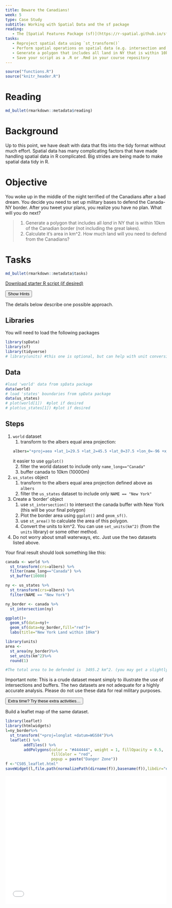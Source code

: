 ```yaml
---
title: Beware the Canadians!
week: 5
type: Case Study
subtitle: Working with Spatial Data and the sf package
reading:
   - The [Spatial Features Package (sf)](https://r-spatial.github.io/sf/){target='blank'}
tasks:
   - Reproject spatial data using `st_transform()`
   - Perform spatial operations on spatial data (e.g. intersection and buffering)
   - Generate a polygon that includes all land in NY that is within 10km of the Canadian border and calculate the area
   - Save your script as a .R or .Rmd in your course repository
---
```



```r
source("functions.R")
source("knitr_header.R")
```

# Reading

```r
md_bullet(rmarkdown::metadata$reading)
```

# Background
Up to this point, we have dealt with data that fits into the tidy format without much effort. Spatial data has many complicating factors that have made handling spatial data in R complicated. Big strides are being made to make spatial data tidy in R. 


# Objective

You woke up in the middle of the night terrified of the Canadians after a bad dream.  You decide you need to set up military bases to defend the Canada-NY border. After you tweet your plans, you realize you have no plan.  What will you do next?

> 1) Generate a polygon that includes all _land_ in NY that is within 10km of the Canadian border (not including the great lakes).
> 2) Calculate it's area in km^2.  How much land will you need to defend from the Canadians?


# Tasks

```r
md_bullet(rmarkdown::metadata$tasks)
```

[<i class="fa fa-file-code-o fa-1x" aria-hidden="true"></i> Download starter R script (if desired)](`r output_nocomment`){target="_blank"}


<div class="well">
<button data-toggle="collapse" class="btn btn-primary btn-sm round" data-target="#demo1">Show Hints</button>
<div id="demo1" class="collapse">
The details below describe one possible approach.

## Libraries
You will need to load the following packages
```r
library(spData)
library(sf)
library(tidyverse)
# library(units) #this one is optional, but can help with unit conversions.
```

## Data
```r
#load 'world' data from spData package
data(world)  
# load 'states' boundaries from spData package
data(us_states)
# plot(world[1])  #plot if desired
# plot(us_states[1]) #plot if desired
```

## Steps
1. `world` dataset
    1. transform to the albers equal area projection:
    ```r
    albers="+proj=aea +lat_1=29.5 +lat_2=45.5 +lat_0=37.5 +lon_0=-96 +x_0=0 +y_0=0 +ellps=GRS80 +datum=NAD83 +units=m +no_defs"
    ```
it easier to use `ggplot()`
    2. filter the world dataset to include only `name_long=="Canada"` 
    3. buffer canada to 10km (10000m)
2. `us_states` object    
    1. transform to the albers equal area projection defined above as `albers`
    2. filter the `us_states` dataset to include only `NAME == "New York"`
3. Create a 'border' object
    1. use `st_intersection()` to intersect the canada buffer with New York (this will be your final polygon)
    2. Plot the border area using `ggplot()` and `geom_sf()`.
    3. use `st_area()` to calculate the area of this polygon.
    4. Convert the units to km^2.  You can use `set_units(km^2)` (from the `units` library) or some other method.
4. Do not worry about small waterways, etc.  Just use the two datasets listed above.

</div>
</div>

Your final result should look something like this:

```r
canada <- world %>%
  st_transform(crs=albers) %>%
  filter(name_long=="Canada") %>%
  st_buffer(10000)

ny <- us_states %>%
  st_transform(crs=albers) %>%
  filter(NAME == "New York")

ny_border <- canada %>%
  st_intersection(ny)

ggplot()+
  geom_sf(data=ny)+
  geom_sf(data=ny_border,fill="red")+
  labs(title="New York Land within 10km")

library(units)
area <- 
  st_area(ny_border)%>%
  set_units(km^2)%>%
  round(1)

#The total area to be defended is  3495.2 km^2. (you may get a slightly different answer depending on how you approach the problem). 
```

Important note:  This is a crude dataset meant simply to illustrate the use of intersections and buffers.  The two datasets are not adequate for a highly accurate analysis.  Please do not use these data for real military purposes.

<div class="extraswell">
<button data-toggle="collapse" class="btn btn-link" data-target="#extras">
Extra time? Try these extra activities...
</button>
<div id="extras" class="collapse">

Build a leaflet map of the same dataset.

```r
library(leaflet)
library(htmlwidgets)
l=ny_border%>%
  st_transform("+proj=longlat +datum=WGS84")%>%
  leaflet() %>%
        addTiles() %>%
        addPolygons(color = "#444444", weight = 1, fillOpacity = 0.5,
                    fillColor = "red",
                    popup = paste("Danger Zone"))
f <-"CS05_leaflet.html"
saveWidget(l,file.path(normalizePath(dirname(f)),basename(f)),libdir="externals",selfcontained = T)
```

<iframe id="test"  style=" height:400px; width:100%;" scrolling="no"  frameborder="0" src="CS05_leaflet.html"></iframe>


</div>
</div>
